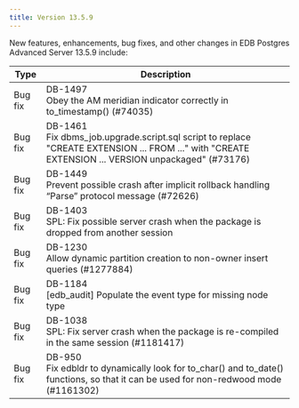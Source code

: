 ---
title: Version 13.5.9
---

New features, enhancements, bug fixes, and other changes in EDB Postgres Advanced Server 13.5.9 include:

| Type        | Description      | 
| ----------- | ---------------- | 
| Bug fix | DB-1497<br>Obey the AM meridian indicator correctly in to_timestamp() (#74035) | 
| Bug fix | DB-1461<br>Fix dbms_job.upgrade.script.sql script to replace "CREATE EXTENSION ... FROM ..." with "CREATE EXTENSION ... VERSION unpackaged" (#73176) | 
| Bug fix | DB-1449<br>Prevent possible crash after implicit rollback handling “Parse” protocol message (#72626) | 
| Bug fix | DB-1403<br>SPL: Fix possible server crash when the package is dropped from another session | 
| Bug fix | DB-1230<br>Allow dynamic partition creation to non-owner insert queries (#1277884) | 
| Bug fix | DB-1184<br>[edb_audit] Populate the event type for missing node type | 
| Bug fix | DB-1038<br>SPL: Fix server crash when the package is re-compiled in the same session (#1181417) | 
| Bug fix | DB-950<br>Fix edbldr to dynamically look for to_char() and to_date() functions, so that it can be used for non-redwood mode (#1161302) | 
